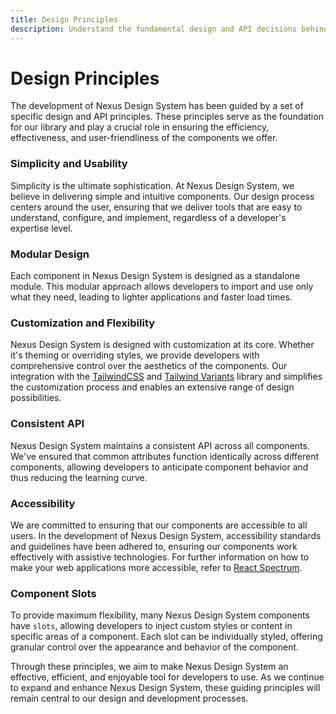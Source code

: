 ```yaml
---
title: Design Principles
description: Understand the fundamental design and API decisions behind the development of Nexus Design System.
---
```


# Design Principles

The development of Nexus Design System has been guided by a set of specific design and API principles.
These principles serve as the foundation for our library and play a crucial role in ensuring
the efficiency, effectiveness, and user-friendliness of the components we offer.

### Simplicity and Usability

Simplicity is the ultimate sophistication. At Nexus Design System, we believe in delivering simple and
intuitive components. Our design process centers around the user, ensuring that we deliver
tools that are easy to understand, configure, and implement, regardless of a developer's
expertise level.

### Modular Design

Each component in Nexus Design System is designed as a standalone module. This modular approach allows
developers to import and use only what they need, leading to lighter applications and faster
load times.

### Customization and Flexibility

Nexus Design System is designed with customization at its core. Whether it's theming or overriding styles,
we provide developers with comprehensive control over the aesthetics of the components. Our
integration with the [TailwindCSS](https://tailwindcss.com/) and [Tailwind Variants](https://tailwind-variants.org)
library and simplifies the customization process and enables an extensive range of design possibilities.

### Consistent API

Nexus Design System maintains a consistent API across all components. We've ensured that common attributes
function identically across different components, allowing developers to anticipate component
behavior and thus reducing the learning curve.

### Accessibility

We are committed to ensuring that our components are accessible to all users.
In the development of Nexus Design System, accessibility standards and guidelines have been adhered to,
ensuring our components work effectively with assistive technologies. For further information
on how to make your web applications more accessible, refer to [React Spectrum](https://react-spectrum.adobe.com/react-aria/index.html).

### Component Slots

To provide maximum flexibility, many Nexus Design System components have `slots`, allowing developers to
inject custom styles or content in specific areas of a component. Each slot can be individually
styled, offering granular control over the appearance and behavior of the component.

<Spacer y={4}/>

Through these principles, we aim to make Nexus Design System an effective, efficient, and enjoyable tool
for developers to use. As we continue to expand and enhance Nexus Design System, these guiding principles
will remain central to our design and development processes.
